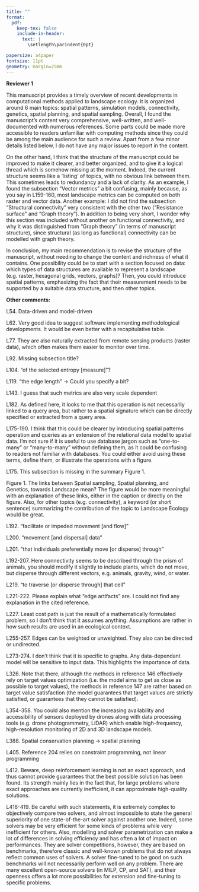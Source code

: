```yaml
---
title: ""
format:
  pdf:
    keep-tex: false
    include-in-header:
      text: |
        \setlength\parindent{0pt}

papersize: a4paper
fontsize: 11pt
geometry: margin=25mm
---
```


**Reviewer 1**

This manuscript provides a timely overview of recent developments in computational methods applied to landscape ecology. It is organized around 6 main topics: spatial patterns, simulation models, connectivity, genetics, spatial planning, and spatial sampling. Overall, I found the manuscript's content very comprehensive, well-written, and well-documented with numerous references. Some parts could be made more accessible to readers unfamiliar with computing methods since they could be among the main audience for such a review. Apart from a few minor details listed below, I do not have any major issues to report in the content.

\textcolor[HTML]{007895}{Reply: Thank you very much for the encouraging words. We will use the valuable and helpful feedback to improve the manuscript.}

On the other hand, I think that the structure of the manuscript could be improved to make it clearer, and better organized, and to give it a logical thread which is somehow missing at the moment. Indeed, the current structure seems like a ‘listing’ of topics, with no obvious link between them. This sometimes leads to redundancy and a lack of clarity. As an example, I found the subsection "Vector metrics" a bit confusing, mainly because, as you say in L159-160, most landscape metrics can be computed on both raster and vector data. Another example: I did not find the subsection "Structural connectivity" very consistent with the other two ("Resistance surface" and "Graph theory"). In addition to being very short, I wonder why this section was included without another on functional connectivity, and why it was distinguished from "Graph theory" (in terms of manuscript structure), since structural (as long as functional) connectivity can be modelled with graph theory.

In conclusion, my main recommendation is to revise the structure of the manuscript, without needing to change the content and richness of what it contains. One possibility could be to start with a section focused on data: which types of data structures are available to represent a landscape (e.g. raster, hexagonal grids, vectors, graphs)? Then, you could introduce spatial patterns, emphasizing the fact that their measurement needs to be supported by a suitable data structure, and then other topics.

\textcolor[HTML]{007895}{Reply: This is a very helpful comment about the general structure of the manuscript and we tried to address it the best possible. This included several points. First, we agree that a general section on data models is useful for readers. Thus, we added such a section at the beginning of the manuscript (L65 - 92). Second, we modified especially the first paragraphs of most (sub-)sections in the "Spatial patterns" section to improve the logical flow of the manuscript (L93 - 202). Third, we rearranged and modified the "Connectivity" section as well. We removed the "Structural connectivity" sub-section by including the key statements into the general paragraph about connectivity (L207 - 212).}

**Other comments:**

L54. Data-driven and model-driven

\textcolor[HTML]{007895}{Reply: We added the term "model-driven" as suggested (L53 - 55).}

L62. Very good idea to suggest software implementing methodological developments. It would be even better with a recapitulative table.

\textcolor[HTML]{007895}{Reply: Indeed, such a table is very helpful. Thus, we removed all paragraphs that list software from the specific sections and include all software in a central table (Tab. 1).}

L77. They are also naturally extracted from remote sensing products (raster data), which often makes them easier to monitor over time.

\textcolor[HTML]{007895}{Reply: We agree that landscape metrics can be extracted straightforwardly from raster data, and we are adding this as an advantage related to them (L102 - 104).}

L92. Missing subsection title?

\textcolor[HTML]{007895}{Reply: Indeed, we forgot to add a sub-section title which is added now (L116).}

L104. "of the selected entropy [measure]"?

\textcolor[HTML]{007895}{Reply: We replaced "entropy" with "measure" (L128 - 130).}

L119. "the edge length" -> Could you specify a bit?

\textcolor[HTML]{007895}{Reply: We added a brief definition of edge length in this context (L144 - 146).}

L143. I guess that such metrics are also very scale dependent

\textcolor[HTML]{007895}{Reply: Similar to landscape metrics, also surface metrics are scale-dependent because both are designed to quantify landscape heterogeneity - which is inherently scale-dependent. We added this explanation including an according literature reference (L172 - 173).}

L182. As defined here, it looks to me that this operation is not necessarily linked to a query area, but rather to a spatial signature which can be directly specified or extracted from a query area.

\textcolor[HTML]{007895}{Reply: We removed the term "query" from the sentence because we agree that it is a source of confusion. However, we believe that the sentence using only "areas" instead is clear enough for readers to follow (L193-201).}

L175-190. I think that this could be clearer by introducing spatial patterns operation and queries as an extension of the relational data model to spatial data. I'm not sure if it is useful to use database jargon such as "one-to-many" or "many-to-many" without defining them, as it could be confusing to readers not familiar with databases. You could either avoid using these terms, define them, or illustrate the operations with a figure.

\textcolor[HTML]{007895}{Reply: We agree that the whole section was confusing for readers unfamiliar with the topic. Thus, we reworded it to make it easier to follow by removing a lot of the database jargon (L193-201).}

L175. This subsection is missing in the summary Figure 1.

\textcolor[HTML]{e93c26}{Reply: Thank you for pointing this out. We added it to the figure.}

Figure 1. The links between Spatial sampling, Spatial planning, and Genetics, towards Landscape mean?  The figure would be more meaningful with an explanation of these links, either in the caption or directly on the figure. Also, for other topics (e.g. connectivity), a keyword (or short sentence) summarizing the contribution of the topic to Landscape Ecology would be great.

\textcolor[HTML]{007895}{Reply: The figure caption now includes more details how the different topcis of the figure are interlinked.}

L192. "facilitate or impeded movement [and flow]"

\textcolor[HTML]{007895}{Reply: We added "flow" as suggested (L204 - 205).}

L200. "movement [and dispersal] data"

\textcolor[HTML]{007895}{Reply: We added "dispersal" as suggested (L217 - 219).}

L201. "that individuals preferentially move [or disperse] through"

\textcolor[HTML]{007895}{Reply: We added dispersal as suggested (L217 - 219).}

L192-207. Here connectivity seems to be described through the prism of animals, you should modify it slightly to include plants, which do not move, but disperse through different vectors, e.g. animals, gravity, wind, or water.

\textcolor[HTML]{007895}{Reply: We added the specification that movement also includes dispersal of plants. Furthermore, we believe that this aspect is now also highlighted due to the other suggestions of the reviewer that we implemented in this section. Generally, we added this each time movement is mentioned in the section (L204 - 284).}

L219. "to traverse [or disperse through] that cell"

\textcolor[HTML]{007895}{Reply: We added "disperse" as suggested (L227 - 230).}

L221-222. Please explain what "edge artifacts" are. I could not find any explanation in the cited reference.

\textcolor[HTML]{007895}{Reply: We are unsure why the point about edge artifacts was added to the manuscript. Thus, we completely removed it here since we think it adds more confusion than helping the readers (L230 - 232).}

L227. Least cost path is just the result of a mathematically formulated problem, so I don't think that it assumes anything. Assumptions are rather in how such results are used in an ecological context.

\textcolor[HTML]{007895}{Reply: We agree that the original statement about underlying assumptions was unclear and reworded the sentence (L237 - 239).}

L255-257. Edges can be weighted or unweighted. They also can be directed or undirected.

\textcolor[HTML]{007895}{Reply: We added this specification as suggested (L263 - 266).}

L273-274. I don't think that it is specific to graphs. Any data-dependant model will be sensitive to input data. This highlights the importance of data.

\textcolor[HTML]{007895}{Reply: We agree that this statement is true for most if not all methods presented in this manuscript. However, we believe it is also helpful to keep it in this section specifically. However, we added a new short "Data" section at the beginning of the manuscript in which we also highlight importance of input data specifically (L86 - 92).}

L326. Note that there, although the methods in reference 146 effectively rely on target values optimization (i.e. the model aims to get as close as possible to target values), the methods in reference 147 are rather based on target value satisfaction (the model guarantees that target values are strictly satisfied, or guarantees that they cannot be satisfied).

\textcolor[HTML]{007895}{Reply: Thank you very much for adding this insightful remark about the references. We reworded the sentence to ensure the remarks are reflected in the manuscript (L331 - 334)}

L354-358. You could also mention the increasing availability and accessibility of sensors deployed by drones along with data processing tools (e.g. drone photogrammetry, LiDAR) which enable high-frequency, high-resolution monitoring of 2D and 3D landscape models.

\textcolor[HTML]{007895}{Reply: We added that digital twins benefit from the increasing rate of data generation in ecology (L365 - 367).}

L388. Spatial conservation planning -> spatial planning

\textcolor[HTML]{007895}{Reply: We renamed the section as suggested (L392).}

L405. Reference 204 relies on constraint programming, not linear programming

\textcolor[HTML]{007895}{Reply: We reworded the sentence being more specific about the corresponding references (L408 - 410).}

L412. Beware, deep reinforcement learning is not an exact approach, and thus cannot provide guarantees that the best possible solution has been found. Its strength mainly lies in the fact that, for large problems where exact approaches are currently inefficient, it can approximate high-quality solutions.

\textcolor[HTML]{007895}{Reply: Thank you for pointing out this detail. We added this as another potentail drawback of the method (L418 - 421).}

L418-419. Be careful with such statements, it is extremely complex to objectively compare two solvers, and almost impossible to state the general superiority of one state-of-the-art solver against another one. Indeed, some solvers may be very efficient for some kinds of problems while very inefficient for others. Also, modelling and solver parametrization can make a lot of differences in solving efficiency and has often a lot of impact on performances. They are solver competitions, however, they are based on benchmarks, therefore classic and well-known problems that do not always reflect common uses of solvers. A solver fine-tuned to be good on such benchmarks will not necessarily perform well on any problem. There are many excellent open-source solvers (in MILP, CP, and SAT), and their openness offers a lot more possibilities for extension and fine-tuning to specific problems.

\textcolor[HTML]{007895}{Reply: We reworded the sentence stating that there are differences between solvers and that the optimal solver depends on the specific problem. However, the best solver could potentially not be accessible due to software licenses (424 - 429).}
